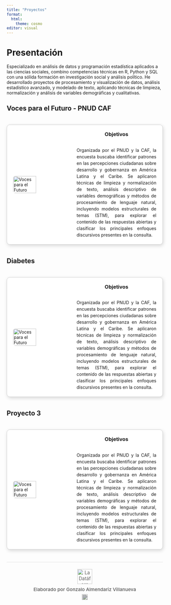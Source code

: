 ```yaml
---
title: "Proyectos"
format:
  html:
    theme: cosmo
editor: visual
---
```


# Presentación

Especializado en análisis de datos y programación estadística aplicados a las ciencias sociales, combino competencias técnicas en R, Python y SQL con una sólida formación en investigación social y análisis político. He desarrollado proyectos de procesamiento y visualización de datos, análisis estadístico avanzado, y modelado de texto, aplicando técnicas de limpieza, normalización y análisis de variables demográficas y cualitativas.

## Voces para el Futuro - PNUD CAF

```{=html}
<div style="display:flex; flex-direction:column; align-items:center; gap:30px; margin:40px 0;">

  <!-- Proyecto 1 -->
  <a href="proyecto_pnud.qmd" style="text-decoration:none; width:100%; max-width:1200px; color: inherit;">
    <div class="proyecto-card" style="
        display:flex; 
        align-items:center;    /* centra la imagen verticalmente */
        gap:20px; 
        border:1px solid #ccc; 
        border-radius:10px; 
        padding:20px; 
        box-shadow:2px 4px 12px rgba(0,0,0,0.15); 
        transition: transform 0.2s, box-shadow 0.2s;
        background-color:#fff;
        overflow:hidden;
    ">
      <img src="images/proyecto_pnud.jpg" alt="Voces para el Futuro" style="
          width:40%; 
          height:100%; 
          border-radius:6px; 
          object-fit:cover;
          flex-shrink:0;
      ">
      <div style="
          flex:1; 
          display:flex; 
          flex-direction:column; 
          justify-content:center;  /* centra verticalmente el texto */
          overflow:auto;
      ">
        <h3 style="margin-top:0; text-align:center;">Objetivos</h3>
        <p style="line-height:1.5; margin-bottom:0; text-align:justify;">
          Organizada por el PNUD y la CAF, la encuesta buscaba identificar patrones en las percepciones ciudadanas sobre desarrollo y gobernanza en América Latina y el Caribe. Se aplicaron técnicas de limpieza y normalización de texto, análisis descriptivo de variables demográficas y métodos de procesamiento de lenguaje natural, incluyendo modelos estructurales de temas (STM), para explorar el contenido de las respuestas abiertas y clasificar los principales enfoques discursivos presentes en la consulta.
        </p>
      </div>
    </div>
  </a>

</div>

<style>
.proyecto-card:hover {
  transform: translateY(-4px);
  box-shadow: 4px 8px 20px rgba(0,0,0,0.2);
}

/* La imagen no cambia en hover */
.proyecto-card img:hover {
  transform: none;
}

/* Quita cambio de color de link */
a {
  color: inherit;
}
</style>
```

## Diabetes

```{=html}
<div style="display:flex; flex-direction:column; align-items:center; gap:30px; margin:40px 0;">

  <!-- Proyecto 1 -->
  <a href="proyecto_pnud.qmd" style="text-decoration:none; width:100%; max-width:1200px; color: inherit;">
    <div class="proyecto-card" style="
        display:flex; 
        align-items:center;    /* centra la imagen verticalmente */
        gap:20px; 
        border:1px solid #ccc; 
        border-radius:10px; 
        padding:20px; 
        box-shadow:2px 4px 12px rgba(0,0,0,0.15); 
        transition: transform 0.2s, box-shadow 0.2s;
        background-color:#fff;
        overflow:hidden;
    ">
      <img src="images/proyecto_pnud.jpg" alt="Voces para el Futuro" style="
          width:40%; 
          height:100%; 
          border-radius:6px; 
          object-fit:cover;
          flex-shrink:0;
      ">
      <div style="
          flex:1; 
          display:flex; 
          flex-direction:column; 
          justify-content:center;  /* centra verticalmente el texto */
          overflow:auto;
      ">
        <h3 style="margin-top:0; text-align:center;">Objetivos</h3>
        <p style="line-height:1.5; margin-bottom:0; text-align:justify;">
          Organizada por el PNUD y la CAF, la encuesta buscaba identificar patrones en las percepciones ciudadanas sobre desarrollo y gobernanza en América Latina y el Caribe. Se aplicaron técnicas de limpieza y normalización de texto, análisis descriptivo de variables demográficas y métodos de procesamiento de lenguaje natural, incluyendo modelos estructurales de temas (STM), para explorar el contenido de las respuestas abiertas y clasificar los principales enfoques discursivos presentes en la consulta.
        </p>
      </div>
    </div>
  </a>

</div>

<style>
.proyecto-card:hover {
  transform: translateY(-4px);
  box-shadow: 4px 8px 20px rgba(0,0,0,0.2);
}

/* La imagen no cambia en hover */
.proyecto-card img:hover {
  transform: none;
}

/* Quita cambio de color de link */
a {
  color: inherit;
}
</style>
```

## Proyecto 3

```{=html}
<div style="display:flex; flex-direction:column; align-items:center; gap:30px; margin:40px 0;">

  <!-- Proyecto 1 -->
  <a href="proyecto_pnud.qmd" style="text-decoration:none; width:100%; max-width:1200px; color: inherit;">
    <div class="proyecto-card" style="
        display:flex; 
        align-items:center;    /* centra la imagen verticalmente */
        gap:20px; 
        border:1px solid #ccc; 
        border-radius:10px; 
        padding:20px; 
        box-shadow:2px 4px 12px rgba(0,0,0,0.15); 
        transition: transform 0.2s, box-shadow 0.2s;
        background-color:#fff;
        overflow:hidden;
    ">
      <img src="images/proyecto_pnud.jpg" alt="Voces para el Futuro" style="
          width:40%; 
          height:100%; 
          border-radius:6px; 
          object-fit:cover;
          flex-shrink:0;
      ">
      <div style="
          flex:1; 
          display:flex; 
          flex-direction:column; 
          justify-content:center;  /* centra verticalmente el texto */
          overflow:auto;
      ">
        <h3 style="margin-top:0; text-align:center;">Objetivos</h3>
        <p style="line-height:1.5; margin-bottom:0; text-align:justify;">
          Organizada por el PNUD y la CAF, la encuesta buscaba identificar patrones en las percepciones ciudadanas sobre desarrollo y gobernanza en América Latina y el Caribe. Se aplicaron técnicas de limpieza y normalización de texto, análisis descriptivo de variables demográficas y métodos de procesamiento de lenguaje natural, incluyendo modelos estructurales de temas (STM), para explorar el contenido de las respuestas abiertas y clasificar los principales enfoques discursivos presentes en la consulta.
        </p>
      </div>
    </div>
  </a>

</div>

<style>
.proyecto-card:hover {
  transform: translateY(-4px);
  box-shadow: 4px 8px 20px rgba(0,0,0,0.2);
}

/* La imagen no cambia en hover */
.proyecto-card img:hover {
  transform: none;
}

/* Quita cambio de color de link */
a {
  color: inherit;
}
</style>
```






``` {=html}        
<!-- FOOTER limpio: logo arriba, autor y GitHub debajo -->
<div style="
  margin-top: 40px;
  padding: 22px 0 18px 0;
  border-top: 1px solid #ddd;
  text-align: center;
  color: #555;
  font-size: 0.95rem;
">
  <!-- Logo -->
  <img src="logo.png"
       alt="La Datáfora"
       style="height:48px; display:block; margin:0 auto 8px auto; opacity:0.9;">
  
  <!-- Texto -->
  <div style="font-weight:500; margin-bottom:6px;">
    Elaborado por Gonzalo Almendariz Villanueva
  </div>
  
  <!-- GitHub pequeño -->
  <a href="https://github.com/gonzaloalmendariz" target="_blank" aria-label="GitHub"
     style="display:inline-block;">
    <img src="https://cdn.jsdelivr.net/gh/simple-icons/simple-icons/icons/github.svg"
         alt="GitHub" style="height:18px; filter:invert(35%); opacity:0.8;">
  </a>
</div>
```




